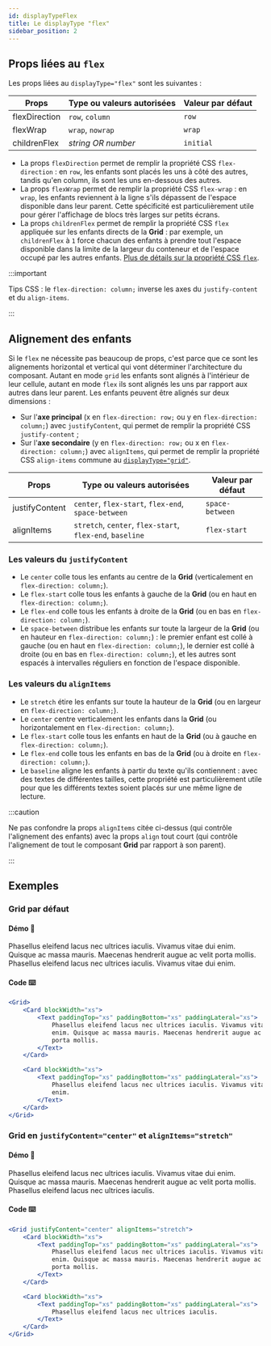 ```yaml
---
id: displayTypeFlex
title: Le displayType "flex"
sidebar_position: 2
---
```



## Props liées au `flex`

Les props liées au `displayType="flex"` sont les suivantes&nbsp;:

| Props         | Type ou valeurs autorisées | Valeur par défaut |
| ------------- | -------------------------- | ----------------- |
| flexDirection | `row`, `column`            | `row`             |
| flexWrap      | `wrap`, `nowrap`           | `wrap`            |
| childrenFlex  | _string OR number_         | `initial`         |

-   La props `flexDirection` permet de remplir la propriété CSS `flex-direction`&nbsp;: en `row`, les enfants sont placés les uns à côté des autres, tandis qu'en column, ils sont les uns en-dessous des autres.
-   La props `flexWrap` permet de remplir la propriété CSS `flex-wrap`&nbsp;: en `wrap`, les enfants reviennent à la ligne s'ils dépassent de l'espace disponible dans leur parent. Cette spécificité est particulièrement utile pour gérer l'affichage de blocs très larges sur petits écrans.
-   La props `childrenFlex` permet de remplir la propriété CSS `flex` appliquée sur les enfants directs de la **Grid**&nbsp;: par exemple, un `childrenFlex` à `1` force chacun des enfants à prendre tout l'espace disponible dans la limite de la largeur du conteneur et de l'espace occupé par les autres enfants. [Plus de détails sur la propriété CSS `flex`](https://developer.mozilla.org/fr/docs/Web/CSS/flex).

:::important

Tips CSS&nbsp;: le `flex-direction: column;` inverse les axes du `justify-content` et du `align-items`.

:::

## Alignement des enfants

Si le `flex` ne nécessite pas beaucoup de props, c'est parce que ce sont les alignements horizontal et vertical qui vont déterminer l'architecture du composant. Autant en mode `grid` les enfants sont alignés à l'intérieur de leur cellule, autant en mode `flex` ils sont alignés les uns par rapport aux autres dans leur parent.
Les enfants peuvent être alignés sur deux dimensions&nbsp;:

-   Sur l'**axe principal** (x en `flex-direction: row;` ou y en `flex-direction: column;`) avec `justifyContent`, qui permet de remplir la propriété CSS `justify-content`&nbsp;;
-   Sur l'**axe secondaire** (y en `flex-direction: row;` ou x en `flex-direction: column;`) avec `alignItems`, qui permet de remplir la propriété CSS `align-items` commune au [`displayType="grid"`](/docs/Grids/Grid/displayTypeGrid).

| Props          | Type ou valeurs autorisées                                | Valeur par défaut |
| -------------- | --------------------------------------------------------- | ----------------- |
| justifyContent | `center`, `flex-start`, `flex-end`, `space-between`       | `space-between`   |
| alignItems     | `stretch`, `center`, `flex-start`, `flex-end`, `baseline` | `flex-start`      |

### Les valeurs du `justifyContent`

-   Le `center` colle tous les enfants au centre de la **Grid** (verticalement en `flex-direction: column;`).
-   Le `flex-start` colle tous les enfants à gauche de la **Grid** (ou en haut en `flex-direction: column;`).
-   Le `flex-end` colle tous les enfants à droite de la **Grid** (ou en bas en `flex-direction: column;`).
-   Le `space-between` distribue les enfants sur toute la largeur de la **Grid** (ou en hauteur en `flex-direction: column;`)&nbsp;: le premier enfant est collé à gauche (ou en haut en `flex-direction: column;`), le dernier est collé à droite (ou en bas en `flex-direction: column;`), et les autres sont espacés à intervalles réguliers en fonction de l'espace disponible.

### Les valeurs du `alignItems`

-   Le `stretch` étire les enfants sur toute la hauteur de la **Grid** (ou en largeur en `flex-direction: column;`).
-   Le `center` centre verticalement les enfants dans la **Grid** (ou horizontalement en `flex-direction: column;`).
-   Le `flex-start` colle tous les enfants en haut de la **Grid** (ou à gauche en `flex-direction: column;`).
-   Le `flex-end` colle tous les enfants en bas de la **Grid** (ou à droite en `flex-direction: column;`).
-   Le `baseline` aligne les enfants à partir du texte qu'ils contiennent&nbsp;: avec des textes de différentes tailles, cette propriété est particulièrement utile pour que les différents textes soient placés sur une même ligne de lecture.

:::caution

Ne pas confondre la props `alignItems` citée ci-dessus (qui contrôle l'alignement des enfants) avec la props `align` tout court (qui contrôle l'alignement de tout le composant **Grid** par rapport à son parent).

:::

## Exemples

### Grid par défaut

#### Démo 🎉

<WrapperComponent>
    <Grid>
        <Card blockWidth="xs">
            <Text paddingTop="xs" paddingBottom="xs" paddingLateral="xs">
                Phasellus eleifend lacus nec ultrices iaculis. Vivamus vitae dui
                enim. Quisque ac massa mauris. Maecenas hendrerit augue ac velit
                porta mollis.
            </Text>
        </Card>
        <Card blockWidth="xs">
            <Text paddingTop="xs" paddingBottom="xs" paddingLateral="xs">
                Phasellus eleifend lacus nec ultrices iaculis. Vivamus vitae dui
                enim.
            </Text>
        </Card>
    </Grid>
</WrapperComponent>

#### Code ⌨️

```jsx
<Grid>
    <Card blockWidth="xs">
        <Text paddingTop="xs" paddingBottom="xs" paddingLateral="xs">
            Phasellus eleifend lacus nec ultrices iaculis. Vivamus vitae dui
            enim. Quisque ac massa mauris. Maecenas hendrerit augue ac velit
            porta mollis.
        </Text>
    </Card>

    <Card blockWidth="xs">
        <Text paddingTop="xs" paddingBottom="xs" paddingLateral="xs">
            Phasellus eleifend lacus nec ultrices iaculis. Vivamus vitae dui
            enim.
        </Text>
    </Card>
</Grid>
```

### Grid en `justifyContent="center"` et `alignItems="stretch"`

#### Démo 🎉

<WrapperComponent>
    <Grid justifyContent="center" alignItems="stretch">
        <Card blockWidth="xs">
            <Text paddingTop="xs" paddingBottom="xs" paddingLateral="xs">
                Phasellus eleifend lacus nec ultrices iaculis. Vivamus vitae dui
                enim. Quisque ac massa mauris. Maecenas hendrerit augue ac velit
                porta mollis.
            </Text>
        </Card>
        <Card blockWidth="xs">
            <Text paddingTop="xs" paddingBottom="xs" paddingLateral="xs">
                Phasellus eleifend lacus nec ultrices iaculis.
            </Text>
        </Card>
    </Grid>
</WrapperComponent>

#### Code ⌨️

```jsx
<Grid justifyContent="center" alignItems="stretch">
    <Card blockWidth="xs">
        <Text paddingTop="xs" paddingBottom="xs" paddingLateral="xs">
            Phasellus eleifend lacus nec ultrices iaculis. Vivamus vitae dui
            enim. Quisque ac massa mauris. Maecenas hendrerit augue ac velit
            porta mollis.
        </Text>
    </Card>

    <Card blockWidth="xs">
        <Text paddingTop="xs" paddingBottom="xs" paddingLateral="xs">
            Phasellus eleifend lacus nec ultrices iaculis.
        </Text>
    </Card>
</Grid>
```
